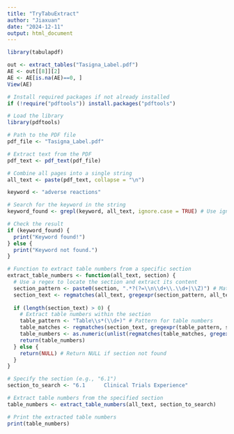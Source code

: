 ```yaml
---
title: "TryTabuExtract"
author: "Jiaxuan"
date: "2024-12-11"
output: html_document
---
```



```r
library(tabulapdf)

out <- extract_tables("Tasigna_Label.pdf")
AE <- out[[8]][2]
AE <- AE[is.na(AE)==0, ]
View(AE) 
```

```r
# Install required packages if not already installed
if (!require("pdftools")) install.packages("pdftools")

# Load the library
library(pdftools)

# Path to the PDF file
pdf_file <- "Tasigna_Label.pdf"

# Extract text from the PDF
pdf_text <- pdf_text(pdf_file)

# Combine all pages into a single string
all_text <- paste(pdf_text, collapse = "\n")

keyword <- "adverse reactions"

# Search for the keyword in the string
keyword_found <- grepl(keyword, all_text, ignore.case = TRUE) # Use ignore.case = TRUE for case-insensitive search

# Check the result
if (keyword_found) {
  print("Keyword found!")
} else {
  print("Keyword not found.")
}

# Function to extract table numbers from a specific section
extract_table_numbers <- function(all_text, section) {
  # Use a regex to locate the section and extract its content
  section_pattern <- paste0(section, ".*?(?=\\n\\d+\\.\\d+|\\Z)") # Match until the next section or end of text
  section_text <- regmatches(all_text, gregexpr(section_pattern, all_text, perl = TRUE))[[1]]
  
  if (length(section_text) > 0) {
    # Extract table numbers within the section
    table_pattern <- "Table\\s*(\\d+)" # Pattern for table numbers
    table_matches <- regmatches(section_text, gregexpr(table_pattern, section_text, perl = TRUE))
    table_numbers <- as.numeric(unlist(regmatches(table_matches, gregexpr("\\d+", table_matches[[1]]))))
    return(table_numbers)
  } else {
    return(NULL) # Return NULL if section not found
  }
}

# Specify the section (e.g., "6.1")
section_to_search <- "6.1      Clinical Trials Experience"

# Extract table numbers from the specified section
table_numbers <- extract_table_numbers(all_text, section_to_search)

# Print the extracted table numbers
print(table_numbers)

```